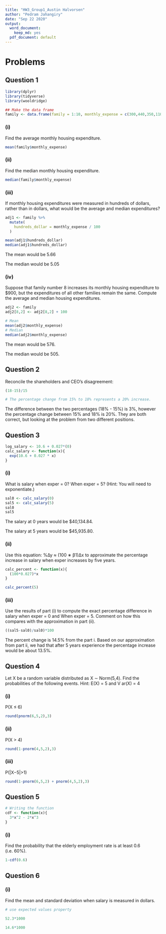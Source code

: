 ```yaml
---
title: "HW3_Group1_Austin Halvorsen"
author: "Pedram Jahangiry"
date: "Sep 22 2020"
output:
  word_document: 
    keep_md: yes
  pdf_document: default
---
```




\newpage

# Problems

## Question 1

```r
library(dplyr)
library(tidyverse)
library(wooldridge)

## Make the data frame
family <- data.frame(family = 1:10, monthly_expense = c(300,440,350,1100,640,480,450,700,670,530))
```


### (i)

Find the average monthly housing expenditure.
```r
mean(family$monthly_expense)
```

### (ii)

Find the median monthly housing expenditure.
```r
median(family$monthly_expense)
```

### (iii)

If monthly housing expenditures were measured in hundreds of dollars, rather than in dollars, what would be the average and median expenditures?
```r
adj1 <- family %>% 
  mutate(
    hundreds_dollar = monthly_expense / 100
  ) 

mean(adj1$hundreds_dollar) 
median(adj1$hundreds_dollar)
```
The mean would be 5.66

The median would be 5.05

### (iv)

Suppose that family number 8 increases its monthly housing expenditure to $900, but the expenditures of all other families remain the same. Compute the average and median housing expenditures.
```r
adj2 <- family
adj2[8,2] <- adj2[8,2] + 100

# Mean
mean(adj2$monthly_expense)
# Median
median(adj2$monthly_expense)
```
The mean would be 576.

The median would be 505.

\newpage

## Question 2

Reconcile the shareholders and CEO's disagreement:
```r
(18-15)/15

# The percentage change from 15% to 18% represents a 20% increase.
```


The difference between the two percentages (18% - 15%) is 3%, however the percentage change between 15% and 18% is 20%. They are both correct, but looking at the problem from two different positions.

## Question 3 

```r
log_salary <- 10.6 + 0.027*(0)
calc_salary <- function(x){
  exp(10.6 + 0.027 * x)
}
```


### (i)

What is salary when exper = 0? When exper = 5? (Hint: You will need to
exponentiate.)

```r
sal0 <- calc_salary(0)
sal5 <- calc_salary(5)
sal0
sal5
```
The salary at 0 years would be $40,134.84. 

The salary at 5 years would be $45,935.80.

### (ii)
Use this equation: %∆y ≈ (100 ∗ β1)∆x to approximate the percentage increase in salary when exper increases by five years.
```r
calc_percent <- function(x){
  (100*0.027)*x
}

calc_percent(5)
```


### (iii)

Use the results of part (i) to compute the exact percentage difference in salary when exper = 0 and When exper = 5. Comment on how this compares with the approximation in part (ii).
```r
((sal5-sal0)/sal0)*100
```
The  percent change is 14.5% from the part i. Based on our approximation from part ii, we had that after 5 years experience the percentage increase would be about 13.5%. 

\newpage 

## Question 4

Let X be a random variable distributed as X ∼ Norm(5,4). Find the probabilities of the following events. Hint: E(X) = 5 and V ar(X) = 4

### (i)

P(X ≤ 6)

```r
round(pnorm(6,5,2),3)
```

### (ii)

P(X > 4)

```r
round(1-pnorm(4,5,2),3)
```

### (iii)

P(|X−5|>1)

```r
round(1-pnorm(6,5,2) + pnorm(4,5,2),3)
```

## Question 5



```r
# Writing the function
cdf <- function(x){
  3*x^2 - 2*x^3
} 
```

### (i)

Find the probability that the elderly employment rate is at least 0.6 (i.e. 60%).

```r
1-cdf(0.6)
```

## Question 6

### (i)

Find the mean and standard deviation when salary is measured in dollars.

```r
# use expected values property

52.3*1000

14.6*1000
```



